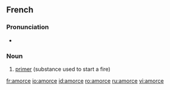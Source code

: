 ==French==
{{wikipedia|lang=fr}}

===Pronunciation===
* {{IPA|/a.mɔʁs/}}

===Noun===
{{infl|fr|noun|g=f}}

# [[primer]] (substance used to start a fire)

{{tbot entry|French|primer|2007|December|fr}}

[[fr:amorce]]
[[io:amorce]]
[[id:amorce]]
[[ro:amorce]]
[[ru:amorce]]
[[vi:amorce]]